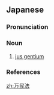 {{also|萬民法}}
==Japanese==
{{wikipedia|lang=ja}}
{{ja-kanjitab|ばん|みん|ほう|yomi=o}}

===Pronunciation===
{{ja-pron|yomi=o|ばんみんほう|acc=0|acc_ref=DJR}}

===Noun===
{{ja-noun|kyu=萬民法|ばんみんほう|hhira=ばんみんはふ}}

# {{lb|ja|legal|sort=はんみんほう'}} [[jus gentium]]

===References===
<references/>

[[zh:万民法]]